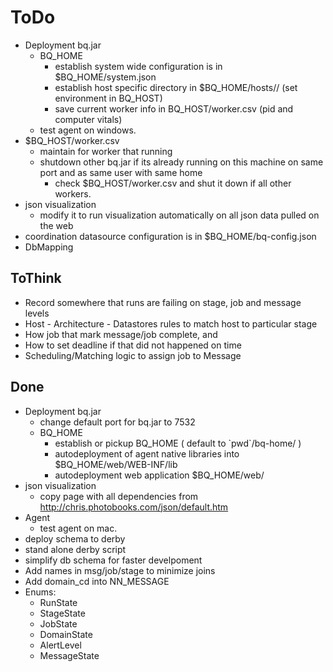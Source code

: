 = ToDo =
* Deployment bq.jar
** BQ_HOME
*** establish system wide configuration is in $BQ_HOME/system.json
*** establish host specific directory in $BQ_HOME/hosts/<hostname>/ (set environment in BQ_HOST)
*** save current worker info in BQ_HOST/worker.csv (pid and computer vitals)
** test agent on windows.
* $BQ_HOST/worker.csv
** maintain for worker that running
** shutdown other bq.jar if its already running on this machine on same port and as same user with same home
*** check $BQ_HOST/worker.csv and shut it down if all other workers.
* json visualization 
** modify it to run visualization automatically on all json data pulled on the web
* coordination datasource configuration is in $BQ_HOME/bq-config.json
* DbMapping

== ToThink ==

* Record somewhere that runs are failing on stage, job and message levels
* Host - Architecture - Datastores rules to match host to particular stage
* How job that mark message/job complete, and 
* How to set deadline if that did not happened on time
* Scheduling/Matching logic to assign job to Message

== Done ==
* Deployment bq.jar
** change default port for bq.jar to 7532
** BQ_HOME
*** establish or pickup BQ_HOME ( default to `pwd`/bq-home/ )
*** autodeployment of agent native libraries into $BQ_HOME/web/WEB-INF/lib
*** autodeployment web application $BQ_HOME/web/
* json visualization 
** copy page with all dependencies from http://chris.photobooks.com/json/default.htm
* Agent
** test agent on mac.
* deploy schema to derby
* stand alone derby script
* simplify db schema for faster develpoment
* Add names in msg/job/stage to minimize joins
* Add domain_cd into NN_MESSAGE
* Enums: 
** RunState 
** StageState
** JobState
** DomainState
** AlertLevel
** MessageState